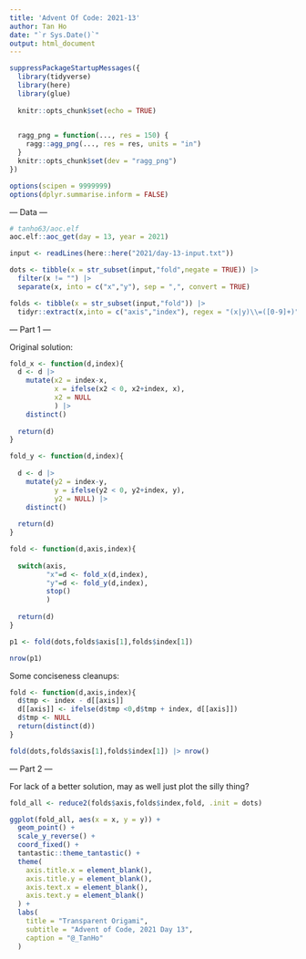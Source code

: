 ```yaml
---
title: 'Advent Of Code: 2021-13'
author: Tan Ho
date: "`r Sys.Date()`"
output: html_document
---
```


```r
suppressPackageStartupMessages({
  library(tidyverse)
  library(here)
  library(glue)
  
  knitr::opts_chunk$set(echo = TRUE)
  

  ragg_png = function(..., res = 150) {
    ragg::agg_png(..., res = res, units = "in")
  }
  knitr::opts_chunk$set(dev = "ragg_png")
})

options(scipen = 9999999)
options(dplyr.summarise.inform = FALSE)
```

--- Data ---

```r
# tanho63/aoc.elf
aoc.elf::aoc_get(day = 13, year = 2021)
```

```r
input <- readLines(here::here("2021/day-13-input.txt"))

dots <- tibble(x = str_subset(input,"fold",negate = TRUE)) |> 
  filter(x != "") |> 
  separate(x, into = c("x","y"), sep = ",", convert = TRUE)

folds <- tibble(x = str_subset(input,"fold")) |> 
  tidyr::extract(x,into = c("axis","index"), regex = "(x|y)\\=([0-9]+)", convert = TRUE)
```

--- Part 1 ---

Original solution:

```r
fold_x <- function(d,index){
  d <- d |> 
    mutate(x2 = index-x,
           x = ifelse(x2 < 0, x2+index, x),
           x2 = NULL
           ) |> 
    distinct()
  
  return(d)
}

fold_y <- function(d,index){
  
  d <- d |> 
    mutate(y2 = index-y,
           y = ifelse(y2 < 0, y2+index, y),
           y2 = NULL) |> 
    distinct()
  
  return(d)
}

fold <- function(d,axis,index){
  
  switch(axis,
         "x"=d <- fold_x(d,index),
         "y"=d <- fold_y(d,index),
         stop()
         )
  
  return(d)
}

p1 <- fold(dots,folds$axis[1],folds$index[1])

nrow(p1)
```

Some conciseness cleanups:

```r
fold <- function(d,axis,index){
  d$tmp <- index - d[[axis]]
  d[[axis]] <- ifelse(d$tmp <0,d$tmp + index, d[[axis]])
  d$tmp <- NULL
  return(distinct(d))
}

fold(dots,folds$axis[1],folds$index[1]) |> nrow()
```

--- Part 2 ---

For lack of a better solution, may as well just plot the silly thing?

```r
fold_all <- reduce2(folds$axis,folds$index,fold, .init = dots)

ggplot(fold_all, aes(x = x, y = y)) + 
  geom_point() + 
  scale_y_reverse() + 
  coord_fixed() + 
  tantastic::theme_tantastic() + 
  theme(
    axis.title.x = element_blank(),
    axis.title.y = element_blank(),
    axis.text.x = element_blank(),
    axis.text.y = element_blank()
  ) + 
  labs(
    title = "Transparent Origami",
    subtitle = "Advent of Code, 2021 Day 13",
    caption = "@_TanHo"
  )

```
